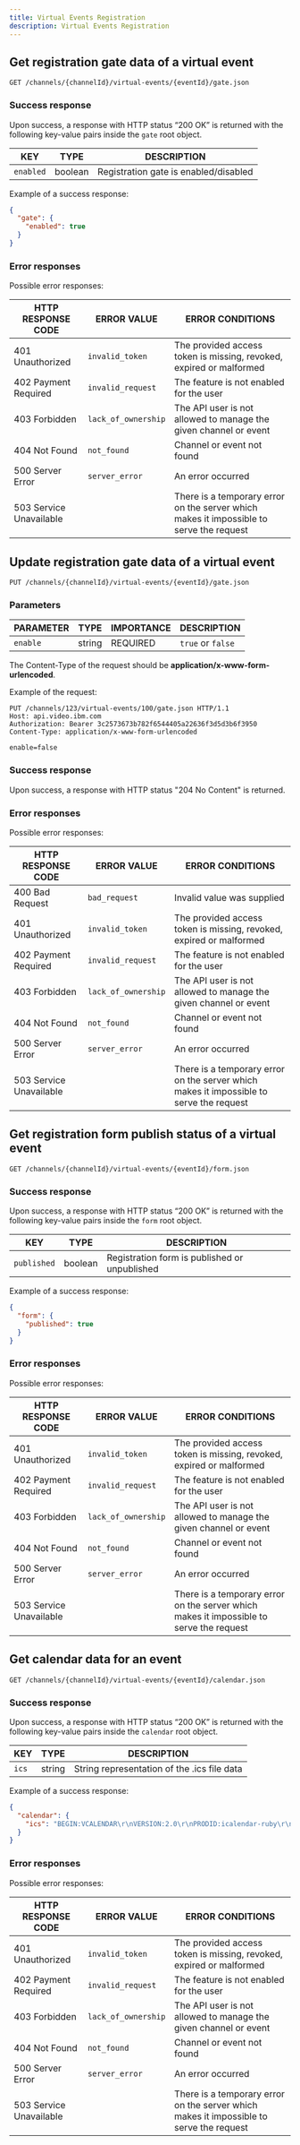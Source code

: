 ```yaml
---
title: Virtual Events Registration
description: Virtual Events Registration
---
```


## Get registration gate data of a virtual event

```
GET /channels/{channelId}/virtual-events/{eventId}/gate.json
```

### Success response

Upon success, a response with HTTP status “200 OK” is returned with the following key-value pairs inside the `gate` root object.

| KEY            | TYPE      | DESCRIPTION                                                                                                                                                          |
| -------------- | --------- | -------------------------------------------------------------------------------------------------------------------------------------------------------------------- |
| `enabled`      | boolean   | Registration gate is enabled/disabled |

Example of a success response:

```json
{
  "gate": {
    "enabled": true
  }
}
```

### Error responses

Possible error responses:

| HTTP RESPONSE CODE      | ERROR VALUE         | ERROR CONDITIONS                                                                        |
| ----------------------- | ------------------- | --------------------------------------------------------------------------------------- |
| 401 Unauthorized        | `invalid_token`     | The provided access token is missing, revoked, expired or malformed                     |
| 402 Payment Required    | `invalid_request`   | The feature is not enabled for the user                                                 |
| 403 Forbidden           | `lack_of_ownership` | The API user is not allowed to manage the given channel or event                                |
| 404 Not Found           | `not_found`         | Channel or event not found                                                                       |
| 500 Server Error        | `server_error`      | An error occurred                                                                       |
| 503 Service Unavailable |                     | There is a temporary error on the server which makes it impossible to serve the request |


## Update registration gate data of a virtual event

```
PUT /channels/{channelId}/virtual-events/{eventId}/gate.json
```

### Parameters

| PARAMETER   | TYPE   | IMPORTANCE | DESCRIPTION      |
| ----------- | ------ | ---------- | ---------------- |
| `enable`| string | REQUIRED   | `true` or `false` |

The Content-Type of the request should be **application/x-www-form-urlencoded**.

Example of the request:

```
PUT /channels/123/virtual-events/100/gate.json HTTP/1.1
Host: api.video.ibm.com
Authorization: Bearer 3c2573673b782f6544405a22636f3d5d3b6f3950
Content-Type: application/x-www-form-urlencoded

enable=false
```

### Success response

Upon success, a response with HTTP status "204 No Content" is returned.

### Error responses

Possible error responses:

| HTTP RESPONSE CODE      | ERROR VALUE         | ERROR CONDITIONS                                                                        |
| ----------------------- | ------------------- | --------------------------------------------------------------------------------------- |
| 400 Bad Request         | `bad_request`       | Invalid value was supplied                                                              |
| 401 Unauthorized        | `invalid_token`     | The provided access token is missing, revoked, expired or malformed                     |
| 402 Payment Required    | `invalid_request`   | The feature is not enabled for the user                                                 |
| 403 Forbidden           | `lack_of_ownership` | The API user is not allowed to manage the given channel or event                                 |
| 404 Not Found           | `not_found`         | Channel or event not found                                                                       |
| 500 Server Error        | `server_error`      | An error occurred                                                                       |
| 503 Service Unavailable |                     | There is a temporary error on the server which makes it impossible to serve the request |


## Get registration form publish status of a virtual event

```
GET /channels/{channelId}/virtual-events/{eventId}/form.json
```

### Success response

Upon success, a response with HTTP status “200 OK” is returned with the following key-value pairs inside the `form` root object.

| KEY            | TYPE      | DESCRIPTION                                                                                                                                                          |
| -------------- | --------- | -------------------------------------------------------------------------------------------------------------------------------------------------------------------- |
| `published`    | boolean   | Registration form is published or unpublished |

Example of a success response:

```json
{
  "form": {
    "published": true
  }
}
```

### Error responses

Possible error responses:

| HTTP RESPONSE CODE      | ERROR VALUE         | ERROR CONDITIONS                                                                        |
| ----------------------- | ------------------- | --------------------------------------------------------------------------------------- |
| 401 Unauthorized        | `invalid_token`     | The provided access token is missing, revoked, expired or malformed                     |
| 402 Payment Required    | `invalid_request`   | The feature is not enabled for the user                                                 |
| 403 Forbidden           | `lack_of_ownership` | The API user is not allowed to manage the given channel or event                        |
| 404 Not Found           | `not_found`         | Channel or event not found                                                              |
| 500 Server Error        | `server_error`      | An error occurred                                                                       |
| 503 Service Unavailable |                     | There is a temporary error on the server which makes it impossible to serve the request |


## Get calendar data for an event

```
GET /channels/{channelId}/virtual-events/{eventId}/calendar.json
```

### Success response

Upon success, a response with HTTP status “200 OK” is returned with the following key-value pairs inside the `calendar` root object.

| KEY            | TYPE      | DESCRIPTION                                                                                                                                                          |
| -------------- | --------- | -------------------------------------------------------------------------------------------------------------------------------------------------------------------- |
| `ics`    | string   | String representation of the .ics file data |

Example of a success response:

```json
{
  "calendar": {
    "ics": "BEGIN:VCALENDAR\r\nVERSION:2.0\r\nPRODID:icalendar-ruby\r\nCALSCALE:GREGORIAN\r\nMETHOD:PUBLISH\r\nBEGIN:VEVENT\r\nDTSTAMP:20201010T1010Z\r\nUID:8df6cc2f-75a0-456b-a067-55b42fabc9e8\r\nDTSTART;TZID=Europe/Budapest:20201010T101010\r\nDTEND;TZID=Europe/Budapest:20201011T10110\r\nDESCRIPTION:Event\r\nLOCATION:https://secure.video.ibm.com/channel/123/event/100\r\nSUMMARY:Event\r\nURL:https://secure.video.ibm.com/channel/123/event/100\r\nEND:VEVENT\r\nEND:VCALENDAR\r\n"
  }
}
```

### Error responses

Possible error responses:

| HTTP RESPONSE CODE      | ERROR VALUE         | ERROR CONDITIONS                                                                        |
| ----------------------- | ------------------- | --------------------------------------------------------------------------------------- |
| 401 Unauthorized        | `invalid_token`     | The provided access token is missing, revoked, expired or malformed                     |
| 402 Payment Required    | `invalid_request`   | The feature is not enabled for the user                                                 |
| 403 Forbidden           | `lack_of_ownership` | The API user is not allowed to manage the given channel or event                        |
| 404 Not Found           | `not_found`         | Channel or event not found                                                              |
| 500 Server Error        | `server_error`      | An error occurred                                                                       |
| 503 Service Unavailable |                     | There is a temporary error on the server which makes it impossible to serve the request |
